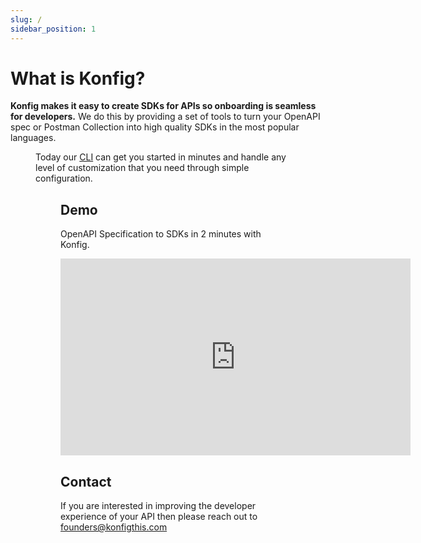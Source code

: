 ```yaml
---
slug: /
sidebar_position: 1
---
```



# What is Konfig?

**Konfig makes it easy to create SDKs for APIs so onboarding is seamless for
developers.** We do this by providing a set of tools to turn your OpenAPI spec or
Postman Collection into high quality SDKs in the most popular languages.

<Figure
  caption="Konfig generates SDKs so developers can easily integrate your API"
  src="/img/konfig-workflow.svg"
/>

Today our [CLI](https://www.npmjs.com/package/konfig-cli) can get you started in
minutes and handle any level of customization that you need through simple
configuration.

<Figure
  caption="Konfig solves the three steps of creating SDKs. Preparing to generate (1), Generating SDKs (2), and Maintenance (3)."
  src="/img/konfig-mindmap.svg"
/>

## Demo

OpenAPI Specification to SDKs in 2 minutes with Konfig.

<iframe
  width="560"
  height="315"
  src="https://www.youtube.com/embed/_rbFV2RmAc4"
  title="YouTube video player"
  frameborder="0"
  allow="accelerometer; autoplay; clipboard-write; encrypted-media; gyroscope; picture-in-picture"
  allowfullscreen
></iframe>

## Contact

If you are interested in improving the developer experience of your API then please
reach out to <founders@konfigthis.com>
